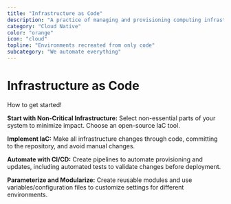 ```yaml
---
title: "Infrastructure as Code"
description: "A practice of managing and provisioning computing infrastructure through machine-readable code, rather than through manual configuration."
category: "Cloud Native"
color: "orange"
icon: "cloud"
topline: "Environments recreated from only code"
subcategory: "We automate everything"
---
```



# Infrastructure as Code

How to get started!

**Start with Non-Critical Infrastructure:** Select non-essential parts of your system to minimize impact. Choose an open-source IaC tool.

**Implement IaC:** Make all infrastructure changes through code, committing to the repository, and avoid manual changes.

**Automate with CI/CD:** Create pipelines to automate provisioning and updates, including automated tests to validate changes before deployment.

**Parameterize and Modularize:** Create reusable modules and use variables/configuration files to customize settings for different environments.
